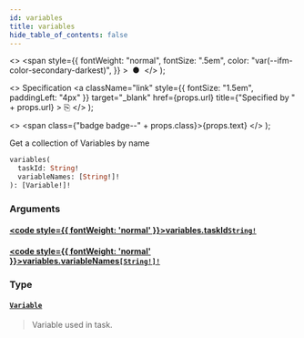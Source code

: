 ```yaml
---
id: variables
title: variables
hide_table_of_contents: false
---
```


  <>
    <span
      style={{
        fontWeight: "normal",
        fontSize: ".5em",
        color: "var(--ifm-color-secondary-darkest)",
      }}
    >
      &nbsp;●&nbsp;
    </span>
  </>
);

  <>
    Specification
    <a
      className="link"
      style={{ fontSize: "1.5em", paddingLeft: "4px" }}
      target="_blank"
      href={props.url}
      title={"Specified by " + props.url}
    >
      ⎘
    </a>
  </>
);

  <>
    <span class={"badge badge--" + props.class}>{props.text}</span>
  </>
);

Get a collection of Variables by name

```graphql
variables(
  taskId: String!
  variableNames: [String!]!
): [Variable!]!
```

### Arguments

#### [<code style={{ fontWeight: 'normal' }}>variables.<b>taskId</b></code>](#)<Bullet />[`String!`](/docs/apis-clients/tasklist-api/scalars/string) <Badge class="secondary" text="non-null"/> <Badge class="secondary" text="scalar"/>

>

#### [<code style={{ fontWeight: 'normal' }}>variables.<b>variableNames</b></code>](#)<Bullet />[`[String!]!`](/docs/apis-clients/tasklist-api/scalars/string) <Badge class="secondary" text="non-null"/> <Badge class="secondary" text="scalar"/>

>

### Type

#### [`Variable`](/docs/apis-clients/tasklist-api/objects/variable) <Badge class="secondary" text="object"/>

> Variable used in task.
